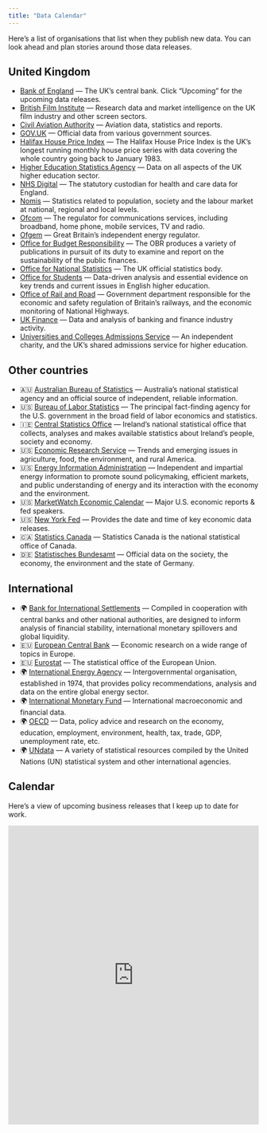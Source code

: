 ```yaml
---
title: "Data Calendar"
---
```


Here's a list of organisations that list when they publish new data. You can look ahead and plan stories around those data releases.


## United Kingdom
- [Bank of England](https://www.bankofengland.co.uk/news/statistics) — The UK’s central bank. Click “Upcoming” for the upcoming data releases.
- [British Film Institute](https://www.bfi.org.uk/industry-data-insights/official-statistics-release-calendar) — Research data and market intelligence on the UK film industry and other screen sectors.
- [Civil Aviation Authority](https://www.caa.co.uk/data-and-analysis/uk-aviation-market/data-publication-dates/) — Aviation data, statistics and reports.
- [GOV.UK](https://www.gov.uk/search/research-and-statistics?content_store_document_type=upcoming_statistics&order=updated-newest) — Official data from various government sources.
- [Halifax House Price Index](https://www.halifax.co.uk/media-centre/house-price-index.html) — The Halifax House Price Index is the UK’s longest running monthly house price series with data covering the whole country going back to January 1983.
- [Higher Education Statistics Agency](https://www.hesa.ac.uk/data-and-analysis/upcoming) — Data on all aspects of the UK higher education sector.
- [NHS Digital](https://digital.nhs.uk/search/document-type/publication/publicationStatus/false?sort=date&area=data) — The statutory custodian for health and care data for England.
- [Nomis](https://www.nomisweb.co.uk/home/release_group.asp) — Statistics related to population, society and the labour market at national, regional and local levels.
- [Ofcom](https://www.ofcom.org.uk/research-and-data/data/statistics/stats23) — The regulator for communications services, including broadband, home phone, mobile services, TV and radio.
- [Ofgem](https://www.ofgem.gov.uk/publications/ofgem-data-upcoming-release-calendar) — Great Britain’s independent energy regulator.
- [Office for Budget Responsibility](https://obr.uk/publications/) — The OBR produces a variety of publications in pursuit of its duty to examine and report on the sustainability of the public finances.
- [Office for National Statistics](https://www.ons.gov.uk/releasecalendar?view=upcoming&size=50) — The UK official statistics body.
- [Office for Students](https://www.officeforstudents.org.uk/data-and-analysis/official-statistics/release-schedules/) — Data-driven analysis and essential evidence on key trends and current issues in English higher education.
- [Office of Rail and Road](https://dataportal.orr.gov.uk/publication-dates-for-statistics/) — Government department responsible for the economic and safety regulation of Britain’s railways, and the economic monitoring of National Highways.
- [UK Finance](https://www.ukfinance.org.uk/data-research) — Data and analysis of banking and finance industry activity.
- [Universities and Colleges Admissions Service](https://www.ucas.com/data-and-analysis/ucas-timetable-data-and-analysis) — An independent charity, and the UK’s shared admissions service for higher education.

## Other countries
- 🇦🇺 [Australian Bureau of Statistics](https://www.abs.gov.au/release-calendar/future-releases-calendar) — Australia’s national statistical agency and an official source of independent, reliable information.
- 🇺🇸 [Bureau of Labor Statistics](https://www.bls.gov/schedule/) — The principal fact-finding agency for the U.S. government in the broad field of labor economics and statistics.
- 🇮🇪 [Central Statistics Office](https://www.cso.ie/en/csolatestnews/releasecalendar/) — Ireland’s national statistical office that collects, analyses and makes available statistics about Ireland’s people, society and economy.
- 🇺🇸 [Economic Research Service](https://www.ers.usda.gov/calendar/) — Trends and emerging issues in agriculture, food, the environment, and rural America.
- 🇺🇸 [Energy Information Administration](https://www.eia.gov/reports/upcoming.php) — Independent and impartial energy information to promote sound policymaking, efficient markets, and public understanding of energy and its interaction with the economy and the environment.
- 🇺🇸 [MarketWatch Economic Calendar](https://www.marketwatch.com/economy-politics/calendar) — Major U.S. economic reports & fed speakers.
- 🇺🇸 [New York Fed](https://www.newyorkfed.org/research/calendars/nationalecon_cal.html) — Provides the date and time of key economic data releases.
- 🇨🇦 [Statistics Canada](https://www150.statcan.gc.ca/n1/dai-quo/cal2-eng.htm) — Statistics Canada is the national statistical office of Canada.
- 🇩🇪 [Statistisches Bundesamt](https://www.destatis.de/SiteGlobals/Forms/Suche/Termine/EN/Terminsuche_Formular.html?queryResultId=null&pageNo=0) — Official data on the society, the economy, the environment and the state of Germany.


## International
- 🌍 [Bank for International Settlements](https://www.bis.org/statistics/relcal.htm) — Compiled in cooperation with central banks and other national authorities, are designed to inform analysis of financial stability, international monetary spillovers and global liquidity.
- 🇪🇺 [European Central Bank](https://www.ecb.europa.eu/press/calendars/statscal/html/index.en.html) — Economic research on a wide range of topics in Europe.
- 🇪🇺 [Eurostat](https://ec.europa.eu/eurostat/web/main/news/release-calendar?type=listMonth&start=1693519200000) — The statistical office of the European Union.
- 🌍 [International Energy Agency](https://www.iea.org/events) — Intergovernmental organisation, established in 1974, that provides policy recommendations, analysis and data on the entire global energy sector.
- 🌍 [International Monetary Fund](https://data.imf.org/) — International macroeconomic and financial data.
- 🌍 [OECD](https://www.oecd.org/sdd/statisticsnewsreleases.htm) — Data, policy advice and research on the economy, education, employment, environment, health, tax, trade, GDP, unemployment rate, etc.
- 🌍 [UNdata](http://data.un.org/UpdateCalendar.aspx) — A variety of statistical resources compiled by the United Nations (UN) statistical system and other international agencies.

## Calendar

Here's a view of upcoming business releases that I keep up to date for work.

<iframe src="https://calendar.google.com/calendar/embed?src=p3j1ihatp6f23c3rhp71thvs2175t66l%40import.calendar.google.com&ctz=Europe%2FLondon" style="border: 0" width="100%" height="600" frameborder="0" scrolling="no"></iframe>